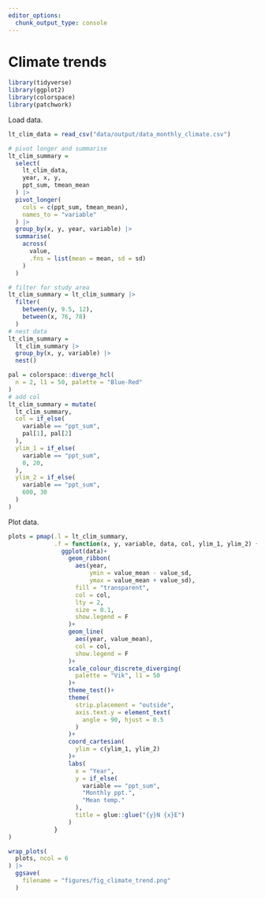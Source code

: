 ```yaml
---
editor_options: 
  chunk_output_type: console
---
```


# Climate trends

```r
library(tidyverse)
library(ggplot2)
library(colorspace)
library(patchwork)
```

Load data.

```r
lt_clim_data = read_csv("data/output/data_monthly_climate.csv")

# pivot longer and summarise
lt_clim_summary =
  select(
    lt_clim_data, 
    year, x, y,
    ppt_sum, tmean_mean
  ) |> 
  pivot_longer(
    cols = c(ppt_sum, tmean_mean), 
    names_to = "variable"
  ) |> 
  group_by(x, y, year, variable) |> 
  summarise(
    across(
      value,
      .fns = list(mean = mean, sd = sd)
    )
  )

# filter for study area
lt_clim_summary = lt_clim_summary |> 
  filter(
    between(y, 9.5, 12),
    between(x, 76, 78)
  )
# nest data
lt_clim_summary = 
  lt_clim_summary |> 
  group_by(x, y, variable) |> 
  nest()

pal = colorspace::diverge_hcl(
  n = 2, l1 = 50, palette = "Blue-Red"
)
# add col
lt_clim_summary = mutate(
  lt_clim_summary,
  col = if_else(
    variable == "ppt_sum",
    pal[1], pal[2]
  ),
  ylim_1 = if_else(
    variable == "ppt_sum",
    0, 20,
  ),
  ylim_2 = if_else(
    variable == "ppt_sum",
    600, 30
  )
)
```

Plot data.

```r
plots = pmap(.l = lt_clim_summary,
             .f = function(x, y, variable, data, col, ylim_1, ylim_2) {
               ggplot(data)+
                 geom_ribbon(
                   aes(year,
                       ymin = value_mean - value_sd,
                       ymax = value_mean + value_sd),
                   fill = "transparent",
                   col = col,
                   lty = 2,
                   size = 0.1,
                   show.legend = F
                 )+
                 geom_line(
                   aes(year, value_mean),
                   col = col,
                   show.legend = F
                 )+
                 scale_colour_discrete_diverging(
                   palette = "Vik", l1 = 50
                 )+
                 theme_test()+
                 theme(
                   strip.placement = "outside",
                   axis.text.y = element_text(
                     angle = 90, hjust = 0.5
                   )
                 )+
                 coord_cartesian(
                   ylim = c(ylim_1, ylim_2)
                 )+
                 labs(
                   x = "Year",
                   y = if_else(
                     variable == "ppt_sum",
                     "Monthly ppt.",
                     "Mean temp."
                   ),
                   title = glue::glue("{y}N {x}E")
                 )
             }
)
```

```r
wrap_plots(
  plots, ncol = 6
) |>
  ggsave(
    filename = "figures/fig_climate_trend.png"
  )
```

